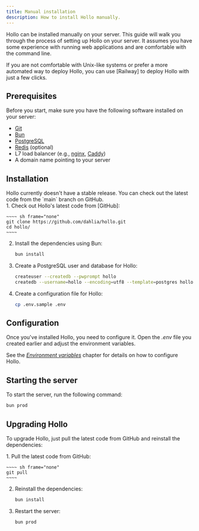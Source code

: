 ```yaml
---
title: Manual installation
description: How to install Hollo manually.
---
```



Hollo can be installed manually on your server.  This guide will walk you
through the process of setting up Hollo on your server.  It assumes you have
some experience with running web applications and are comfortable with the
command line.

<Aside type="tip">
  If you are not comfortable with Unix-like systems or prefer a more automated
  way to deploy Hollo, you can use [Railway] to deploy Hollo with just a few
  clicks.

  [Railway]: /install/railway
</Aside>


Prerequisites
-------------

Before you start, make sure you have the following software installed on your
server:

 -  [Git]
 -  [Bun]
 -  [PostgreSQL]
 -  [Redis] (optional)
 -  L7 load balancer (e.g., [nginx], [Caddy])
 -  A domain name pointing to your server

[Git]: https://git-scm.com/
[Bun]: https://bun.sh/
[PostgreSQL]: https://www.postgresql.org/
[Redis]: https://redis.io/
[nginx]: https://nginx.org/
[Caddy]: https://caddyserver.com/


Installation
------------


<Aside>
  Hollo currently doesn't have a stable release.  You can check out the latest
  code from the `main` branch on GitHub.
</Aside>

<Steps>
 1. Check out Hollo's latest code from [GitHub]:

    ~~~~ sh frame="none"
    git clone https://github.com/dahlia/hollo.git
    cd hollo/
    ~~~~

 2. Install the dependencies using Bun:

    ~~~~ sh frame="none"
    bun install
    ~~~~

 3. Create a PostgreSQL user and database for Hollo:

    ~~~~ sh frame="none"
    createuser --createdb --pwprompt hollo
    createdb --username=hollo --encoding=utf8 --template=postgres hollo
    ~~~~

 4. Create a configuration file for Hollo:

    ~~~~ sh frame="none"
    cp .env.sample .env
    ~~~~

[GitHub]: https://github.com/dahlia/hollo
</Steps>


Configuration
-------------

Once you've installed Hollo, you need to configure it.  Open the *.env* file
you created earlier and adjust the environment variables.

See the [*Environment variables*](/install/env) chapter for details on how to configure
Hollo.


Starting the server
-------------------

To start the server, run the following command:

~~~~ sh frame="none"
bun prod
~~~~


Upgrading Hollo
---------------

To upgrade Hollo, just pull the latest code from GitHub and reinstall the
dependencies:

<Steps>
 1. Pull the latest code from GitHub:

    ~~~~ sh frame="none"
    git pull
    ~~~~

 2. Reinstall the dependencies:

    ~~~~ sh frame="none"
    bun install
    ~~~~

 3. Restart the server:

    ~~~~ sh frame="none"
    bun prod
    ~~~~
</Steps>
